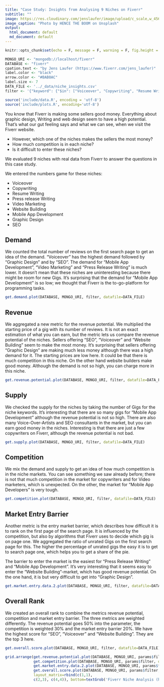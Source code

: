 ```yaml
---
title: "Case Study: Insights from Analysing 9 Niches on Fiverr"
subtitle: ""
image: https://res.cloudinary.com/jenslaufer/image/upload/c_scale,w_456/v1555067614/9niches.jpg
image_caption: "Photo by HENCE THE BOOM on Unsplash"
output: 
  html_document: default
  md_document: default
---
```


```r
knitr::opts_chunk$set(echo = F, message = F, warning = F, fig.height = 10, fig.width = 20)
```




```r
MONGO_URI <- "mongodb://localhost/fiverr"
DATABASE <- "fiverr"
cpation.text <- "by Jens Laufer (https://www.fiverr.com/jens_laufer)"
label.color <- "black"
arrow.color <- "#BAB0AC"
label.size <- 7
DATA_FILE <- '../_data/niche_insights.csv'
filter <- '{"keyword": {"$in": ["Voiceover", "Copywriting", "Resume Writing", "Press release Writing", "Video Marketing", "Website Building", "Mobile App Development", "Graphic Design", "seo"]}}'
```

```r
source('include/data.R', encoding = 'utf-8')
source('include/plots.R', encoding='utf-8')
```

You know that Fiverr is making some sellers good money. Everything about graphic design, Writing and web design seem to have a high potential. That's what our gut feeling says and what we can see, when we visit the Fiverr website. 

- However, which one of the niches makes the sellers the most money? 
- How much competition is in each niche? 
- Is it difficult to enter these niches?

We evaluated 9 niches with real data from Fiverr to answer the questions in this case study.


We entered the numbers game for these niches:

- Voiceover
- Copywriting
- Resume Writing
- Press release Writing
- Video Marketing
- Website Building
- Mobile App Development
- Graphic Design
- SEO

## Demand

We counted the total number of reviews on the first search page to get an idea of the demand. "Voiceover" has the highest demand followed by "Graphic Design" and by "SEO". The demand for "Mobile App Development", "Video Marketing" and "Press Release Writing" is much lower. It doesn't mean that these niches are uninteresting because there might be room for new Gigs. It's surprising that the demand for "Mobile App Development" is so low; we thought that Fiverr is the to-go-platform for programming tasks.

```r
get.demand.plot(DATABASE, MONGO_URI, filter, datafile=DATA_FILE)
```



## Revenue

We aggregated a new metric for the revenue potential. We multiplied the starting price of a gig with its number of reviews.  It is not an exact estimation of what you can earn, but the metric lets us compare the revenue potential of the niches. Sellers offering "SEO", "Voiceover" and "Website Building" seem to make the most money. It's surprising that sellers offering "Graphic Design" are making much less money although there was a high demand for it. The starting prices are low here. It could be that there is much competition in this niche. On the other hand  website builders make good money. Although the demand is not so high, you can charge more in this niche.

```r
get.revenue.potential.plot(DATABASE, MONGO_URI, filter, datafile=DATA_FILE)
```



## Supply

We checked the supply for the niches by taking the number of Gigs for the niche keywords. It's interesting that there are so many gigs for "Mobile App Development" although the revenue potential is not so high. There are also many Voice-Over-Artists and SEO consultants in the market, but you can earn good money in the niches. Interesting is that there are just a few copywriters on Fiverr, although the revenue potential is not bad.

```r

get.supply.plot(DATABASE, MONGO_URI, filter, datafile=DATA_FILE)
```

## Competition

We mix the demand and supply to get an idea of how much competition is in the niche markets. You can see something we saw already before; there is not that much competition in the market for copywriters and for Video marketers, which is unexpected. On the other, the market for "Mobile App Developers" is very tough. 

```r

get.competition.plot(DATABASE, MONGO_URI, filter, datafile=DATA_FILE)
```

## Market Entry Barrier

Another metric is the entry market barrier, which describes how difficult it is to rank on the first page of the search page. It is influenced by the competition, but also by algorithms that Fiverr uses to decide which gig is on page one. We aggregated the ratio of unrated Gigs on the first search page for this. The higher the percentage of unrated gigs the easy it is to get to search page one, which helps you to get a share of the pie. 

The barrier to enter the market is the easiest for "Press Release Writing" and "Mobile App Development". It's very interesting that it seems easy to enter the "Website Building"-market, which has good revenue potential. On the one hand, it is but very difficult to get into "Graphic Design".

```r
get.market.entry.data.2.plot(DATABASE, MONGO_URI, filter, datafile=DATA_FILE)
```



## Overall Rank


We created an overall rank to combine the metrics revenue potential, competition and market entry barrier. The three metrics are weighted differently. The revenue potential goes 50% into the parameter, the competition is weighted 30% and the market entry barrier 20%. We have the highest score for "SEO", "Voiceover" and "Website Building". They are the top 3 here.


```r
get.overall.score.plot(DATABASE, MONGO_URI, filter, datafile=DATA_FILE)
```




```r

grid.arrange(get.revenue.potential.plot(DATABASE, MONGO_URI, params$filter, datafile=DATA_FILE), 
             get.competition.plot(DATABASE, MONGO_URI, params$filter, datafile=DATA_FILE), 
             get.market.entry.data.2.plot(DATABASE, MONGO_URI, params$filter, datafile=DATA_FILE), 
             get.overall.score.plot(DATABASE, MONGO_URI, params$filter, datafile=DATA_FILE),
             layout_matrix=rbind(c(1,1),
             c(2,3), c(4,4)), bottom=textGrob('Fiverr Niche Analysis (https://insights5.com/products/fiverr-niche-analysis.html)', gp = gpar(fontsize = 20))) 
```



